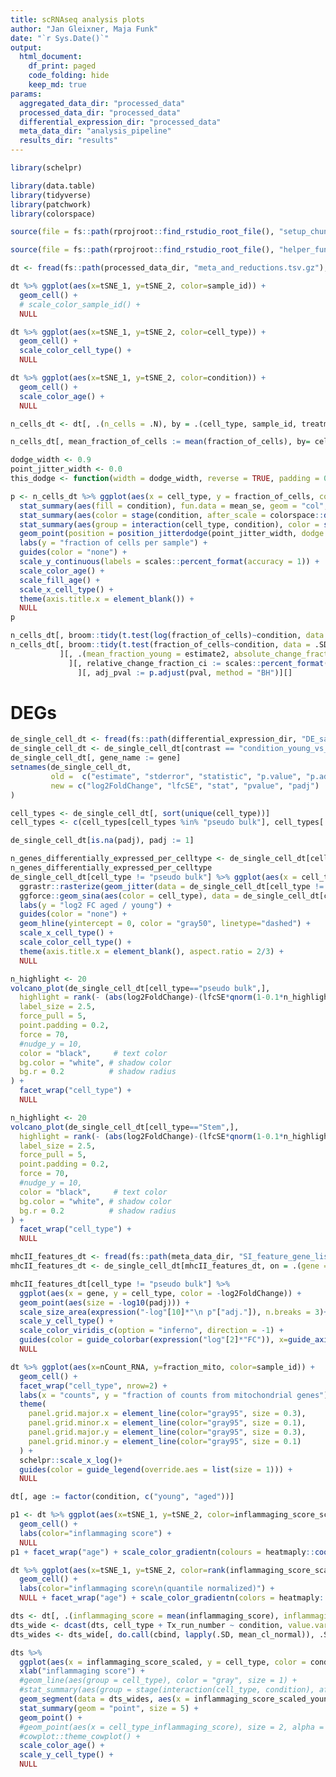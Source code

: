 ```yaml
---
title: scRNAseq analysis plots
author: "Jan Gleixner, Maja Funk"
date: "`r Sys.Date()`"
output:
  html_document:
    df_print: paged
    code_folding: hide
    keep_md: true
params:
  aggregated_data_dir: "processed_data"
  processed_data_dir: "processed_data"
  differential_expression_dir: "processed_data"
  meta_data_dir: "analysis_pipeline"
  results_dir: "results"
---
```

``` r
library(schelpr)

library(data.table)
library(tidyverse)
library(patchwork)
library(colorspace)
```

```r
source(file = fs::path(rprojroot::find_rstudio_root_file(), "setup_chunk.R")) # needed if run interactively in RStudio
```

```r
source(file = fs::path(rprojroot::find_rstudio_root_file(), "helper_functions_and_colors.R")) # needed if run interactively in RStudio
```

```r
dt <- fread(fs::path(processed_data_dir, "meta_and_reductions.tsv.gz"), sep= "\t")
```

```r
dt %>% ggplot(aes(x=tSNE_1, y=tSNE_2, color=sample_id)) +
  geom_cell() +
  # scale_color_sample_id() +
  NULL
```

```r
dt %>% ggplot(aes(x=tSNE_1, y=tSNE_2, color=cell_type)) +
  geom_cell() +
  scale_color_cell_type() +
  NULL
```

```r
dt %>% ggplot(aes(x=tSNE_1, y=tSNE_2, color=condition)) +
  geom_cell() +
  scale_color_age() +
  NULL
```

```r
n_cells_dt <- dt[, .(n_cells = .N), by = .(cell_type, sample_id, treatment, condition)][, fraction_of_cells := n_cells/sum(n_cells), by = sample_id]

n_cells_dt[, mean_fraction_of_cells := mean(fraction_of_cells), by= cell_type][, rare := mean_fraction_of_cells < max(mean_fraction_of_cells)/4]

dodge_width <- 0.9
point_jitter_width <- 0.0
this_dodge <- function(width = dodge_width, reverse = TRUE, padding = 0.2) position_dodge2(width = width, reverse = reverse, padding = padding)

p <- n_cells_dt %>% ggplot(aes(x = cell_type, y = fraction_of_cells, color = condition)) +
  stat_summary(aes(fill = condition), fun.data = mean_se, geom = "col", position = this_dodge(), width = dodge_width) +
  stat_summary(aes(color = stage(condition, after_scale = colorspace::darken(color, 0.3))), fun.data = mean_se, geom = "errorbar", position = this_dodge(padding=1/3), width = dodge_width) +
  stat_summary(aes(group = interaction(cell_type, condition), color = stage(condition, after_scale = colorspace::darken(color, 0.3))), fun = mean, geom = "crossbar", position = this_dodge(), width = dodge_width) +
  geom_point(position = position_jitterdodge(point_jitter_width, dodge.width = dodge_width), aes(group = interaction(cell_type, forcats::fct_rev(condition)), fill=condition), color = "black") +
  labs(y = "fraction of cells per sample") +
  guides(color = "none") +
  scale_y_continuous(labels = scales::percent_format(accuracy = 1)) +
  scale_color_age() +
  scale_fill_age() +
  scale_x_cell_type() +
  theme(axis.title.x = element_blank()) +
  NULL
p
```




```r
n_cells_dt[, broom::tidy(t.test(log(fraction_of_cells)~condition, data = .SD)), by = cell_type][, .(relative_change_fraction_ci = pmax(1-exp(conf.low), exp(conf.high)-1)), by = cell_type][]
n_cells_dt[, broom::tidy(t.test(fraction_of_cells~condition, data = .SD)), by = cell_type
           ][, .(mean_fraction_young = estimate2, absolute_change_fraction_ci = pmax(abs(conf.low), abs(conf.high)), conf.low, conf.high, pval = p.value), by = cell_type
             ][, relative_change_fraction_ci := scales::percent_format(1)(absolute_change_fraction_ci/mean_fraction_young)
               ][, adj_pval := p.adjust(pval, method = "BH")][]
```


# DEGs

```r
de_single_cell_dt <- fread(fs::path(differential_expression_dir, "DE_samples_as_replicates.tsv.gz"), sep="\t")
de_single_cell_dt <- de_single_cell_dt[contrast == "condition_young_vs_aged"]
de_single_cell_dt[, gene_name := gene]
setnames(de_single_cell_dt, 
         old =  c("estimate", "stderror", "statistic", "p.value", "p.adjusted"),
         new = c("log2FoldChange", "lfcSE", "stat", "pvalue", "padj")
)

cell_types <- de_single_cell_dt[, sort(unique(cell_type))]
cell_types <- c(cell_types[cell_types %in% "pseudo bulk"], cell_types[!(cell_types %in% "pseudo bulk")])

de_single_cell_dt[is.na(padj), padj := 1]
```


```r
n_genes_differentially_expressed_per_celltype <- de_single_cell_dt[cell_type != "pseudo bulk"][padj<=0.1][, .N , keyby = cell_type][levels_of_cell_type,][is.na(N), N := 0]
n_genes_differentially_expressed_per_celltype
de_single_cell_dt[cell_type != "pseudo bulk"] %>% ggplot(aes(x = cell_type, y = -log2FoldChange)) +
  ggrastr::rasterize(geom_jitter(data = de_single_cell_dt[cell_type != "pseudo bulk"][padj>0.1], color = "gray"), dpi = 600) +
  ggforce::geom_sina(aes(color = cell_type), data = de_single_cell_dt[cell_type != "pseudo bulk"][padj<=0.1], scale="width") +
  labs(y = "log2 FC aged / young") +
  guides(color = "none") +
  geom_hline(yintercept = 0, color = "gray50", linetype="dashed") +
  scale_x_cell_type() +
  scale_color_cell_type() +
  theme(axis.title.x = element_blank(), aspect.ratio = 2/3) +
  NULL
```


```r
n_highlight <- 20
volcano_plot(de_single_cell_dt[cell_type=="pseudo bulk",],
  highlight = rank(- (abs(log2FoldChange)-(lfcSE*qnorm(1-0.1*n_highlight/length(lfcSE)))))<=n_highlight, 
  label_size = 2.5, 
  force_pull = 5, 
  point.padding = 0.2,
  force = 70,
  #nudge_y = 10,
  color = "black",     # text color
  bg.color = "white", # shadow color
  bg.r = 0.2          # shadow radius
) +
  facet_wrap("cell_type") +
  NULL
```

```r
n_highlight <- 20
volcano_plot(de_single_cell_dt[cell_type=="Stem",],
  highlight = rank(- (abs(log2FoldChange)-(lfcSE*qnorm(1-0.1*n_highlight/length(lfcSE)))))<=n_highlight,
  label_size = 2.5,
  force_pull = 5,
  point.padding = 0.2,
  force = 70,
  #nudge_y = 10,
  color = "black",     # text color
  bg.color = "white", # shadow color
  bg.r = 0.2          # shadow radius
) +
  facet_wrap("cell_type") +
  NULL
```

```r
mhcII_features_dt <- fread(fs::path(meta_data_dir, "SI_feature_gene_lists.tsv"))[feature %in% "MHC class II"]
mhcII_features_dt <- de_single_cell_dt[mhcII_features_dt, on = .(gene = marker_gene_symbol)]

mhcII_features_dt[cell_type != "pseudo bulk"] %>%
  ggplot(aes(x = gene, y = cell_type, color = -log2FoldChange)) +
  geom_point(aes(size = -log10(padj))) +
  scale_size_area(expression("-log"[10]*"\n p"["adj."]), n.breaks = 3)+
  scale_y_cell_type() +
  scale_color_viridis_c(option = "inferno", direction = -1) +
  guides(color = guide_colorbar(expression("log"[2]*"FC")), x=guide_axis(angle=45)) +
  NULL
```





```r
dt %>% ggplot(aes(x=nCount_RNA, y=fraction_mito, color=sample_id)) +
  geom_cell() +
  facet_wrap("cell_type", nrow=2) +
  labs(x = "counts", y = "fraction of counts from mitochondrial genes") +
  theme(
    panel.grid.major.x = element_line(color="gray95", size = 0.3),
    panel.grid.minor.x = element_line(color="gray95", size = 0.1),
    panel.grid.major.y = element_line(color="gray95", size = 0.3),
    panel.grid.minor.y = element_line(color="gray95", size = 0.1)
  ) +
  schelpr::scale_x_log()+
  guides(color = guide_legend(override.aes = list(size = 1))) +
  NULL
```

```r
dt[, age := factor(condition, c("young", "aged"))]

p1 <- dt %>% ggplot(aes(x=tSNE_1, y=tSNE_2, color=inflammaging_score_scaled)) + 
  geom_cell() + 
  labs(color="inflammaging score") +
  NULL
p1 + facet_wrap("age") + scale_color_gradientn(colours = heatmaply::cool_warm(500), limits = c(0, 1))

dt %>% ggplot(aes(x=tSNE_1, y=tSNE_2, color=rank(inflammaging_score_scaled)/length(inflammaging_score_scaled))) + 
  geom_cell() + 
  labs(color="inflammaging score\n(quantile normalized)") +
  NULL + facet_wrap("age") + scale_color_gradientn(colors = heatmaply::cool_warm(500), limits= c(0,1), labels=scales::percent_format())
```


```r
dts <- dt[, .(inflammaging_score = mean(inflammaging_score), inflammaging_score_scaled = mean(inflammaging_score_scaled)), by = .(cell_type, condition, Tx_run_number, sample_id)]
dts_wide <- dcast(dts, cell_type + Tx_run_number ~ condition, value.var = c("inflammaging_score", "inflammaging_score_scaled"))
dts_wides <- dts_wide[, do.call(cbind, lapply(.SD, mean_cl_normal)), .SDcols = c("inflammaging_score_scaled_young", "inflammaging_score_scaled_aged"),  by= cell_type]

dts %>%
  ggplot(aes(x = inflammaging_score_scaled, y = cell_type, color = condition)) +
  xlab("inflammaging score") +
  #geom_line(aes(group = cell_type), color = "gray", size = 1) +
  #stat_summary(aes(group = stage(interaction(cell_type, condition), after_stat = cell_type)), geom = "line") +
  geom_segment(data = dts_wides, aes(x = inflammaging_score_scaled_young.y, xend = inflammaging_score_scaled_aged.y, yend = cell_type), color = "gray",  size = 1) +
  stat_summary(geom = "point", size = 5) +
  geom_point() +
  #geom_point(aes(x = cell_type_inflammaging_score), size = 2, alpha = 0.5) +
  #cowplot::theme_cowplot() +
  scale_color_age() +
  scale_y_cell_type() +
  NULL


```
